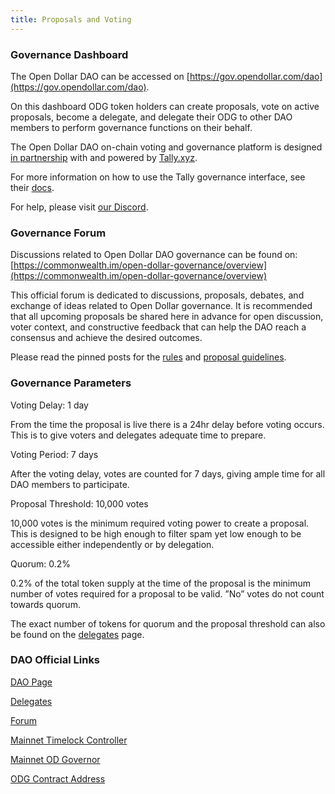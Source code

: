 ```yaml
---
title: Proposals and Voting
---
```


### Governance Dashboard

The Open Dollar DAO can be accessed on [https://gov.opendollar.com/dao](https://gov.opendollar.com/dao).

On this dashboard ODG token holders can create proposals, vote on active proposals, become a delegate, and delegate their ODG to other DAO members to perform governance functions on their behalf.

The Open Dollar DAO on-chain voting and governance platform is designed [in partnership](https://tally.mirror.xyz/bcBZfDynm9r53jnnrKcCNpfe6x3PC_r-7T94l_u_Fyg) with and  powered by [Tally.xyz](https://tally.xyz/). 

For more information on how to use the Tally governance interface, see their [docs](https://docs.tally.xyz/).

For help, please visit [our Discord](https://www.opendollar.com/discord).


### Governance Forum

Discussions related to Open Dollar DAO governance can be found on: [https://commonwealth.im/open-dollar-governance/overview](https://commonwealth.im/open-dollar-governance/overview)

This official forum is dedicated to discussions, proposals, debates, and exchange of ideas related to Open Dollar governance. It is recommended that all upcoming proposals be shared here in advance for open discussion, voter context, and constructive feedback that can help the DAO reach a consensus and achieve the desired outcomes.

Please read the pinned posts for the [rules](https://commonwealth.im/open-dollar-governance/discussion/15191-welcome-to-the-open-dollar-dao-forum) and [proposal guidelines](https://commonwealth.im/open-dollar-governance/discussion/15192-how-to-submit-a-dao-proposal).


### Governance Parameters

Voting Delay: 1 day


From the time the proposal is live there is a 24hr delay before voting occurs. This is to give voters and delegates adequate time to prepare.


Voting Period: 7 days


After the voting delay, votes are counted for 7 days, giving ample time for all DAO members to participate.


Proposal Threshold: 10,000 votes


10,000 votes is the minimum required voting power to create a proposal. This is designed to be high enough to filter spam yet low enough to be accessible either independently or by delegation.


Quorum: 0.2%


0.2% of the total token supply at the time of the proposal is the minimum number of votes required for a proposal to be valid. ”No” votes do not count towards quorum.


The exact number of tokens for quorum and the proposal threshold can also be found on the [delegates](https://gov.opendollar.com/dao/delegates) page.


### DAO Official Links

[DAO Page](https://gov.opendollar.com/dao)

[Delegates](https://gov.opendollar.com/dao/delegates)

[Forum](https://commonwealth.im/open-dollar-governance/discussions)

[Mainnet Timelock Controller](https://arbiscan.io/address/0x7a528ea3e06d85ed1c22219471cf0b1851943903)

[Mainnet OD Governor](https://arbiscan.io/address/0xb7D1793425494e4C4133cF947C0992DC85F2948E)

[ODG Contract Address](https://arbiscan.io/token/0x000d636bd52bfc1b3a699165ef5aa340bea8939c)

